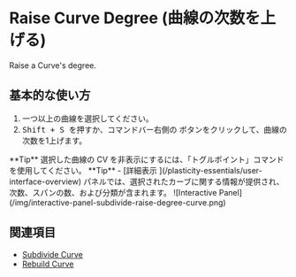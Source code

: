 
# Raise Curve Degree (曲線の次数を上げる)

<Reference shortcut="Shift + S" command="Raise Degree" button="コマンドバー右" buttonIcon="button-raise-degree-curve-face" />

Raise a Curve's degree.

## 基本的な使い方

1. 一つ以上の曲線を選択してください。
2. <kbd> Shift + S </kbd> を押すか、コマンドバー右側の <ButtonIcon type="button-raise-degree-curve-face"/> ボタンをクリックして、曲線の次数を1上げます。

<VideoPlayer fileName="raise-degree-curve"/>

<Callout type="info" emoji="💡">
    **Tip**
    選択した曲線の CV を非表示にするには、「トグルポイント」コマンドを使用してください。
<VideoPlayer fileName="raise-degree-curve-hidepoints"/>
</Callout>

<Callout type="info" emoji="💡">
**Tip**
- [詳細表示 ](/plasticity-essentials/user-interface-overview) パネルでは、選択されたカーブに関する情報が提供され、次数、スパンの数、および分類が含まれます。
![Interactive Panel](/img/interactive-panel-subdivide-raise-degree-curve.png)
</Callout>

## 関連項目
- [Subdivide Curve](subdivide-curve)
- [Rebuild Curve](rebuild-curve)